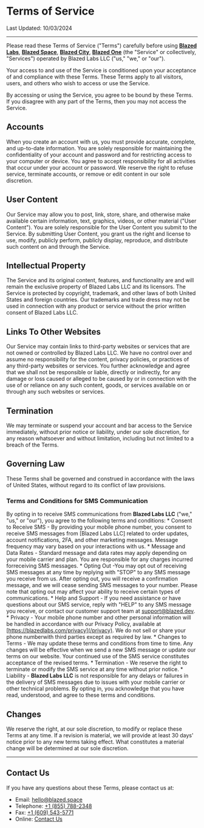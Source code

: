 # Terms of Service

Last Updated: 10/03/2024

---

Please read these Terms of Service ("Terms") carefully before using [**Blazed Labs**](https://blazedlabs.com/), [**Blazed Space**](https://blazed.space/), [**Blazed City**](https://blazed.city/), [**Blazed One**](https://blz.one/) (the "Service" or collectively, "Services") operated by Blazed Labs LLC ("us," "we," or "our").

Your access to and use of the Service is conditioned upon your acceptance of and compliance with these Terms. These Terms apply to all visitors, users, and others who wish to access or use the Service.

By accessing or using the Service, you agree to be bound by these Terms. If you disagree with any part of the Terms, then you may not access the Service.

## Accounts

When you create an account with us, you must provide accurate, complete, and up-to-date information. You are solely responsible for maintaining the confidentiality of your account and password and for restricting access to your computer or device. You agree to accept responsibility for all activities that occur under your account or password. We reserve the right to refuse service, terminate accounts, or remove or edit content in our sole discretion.

## User Content

Our Service may allow you to post, link, store, share, and otherwise make available certain information, text, graphics, videos, or other material ("User Content"). You are solely responsible for the User Content you submit to the Service. By submitting User Content, you grant us the right and license to use, modify, publicly perform, publicly display, reproduce, and distribute such content on and through the Service.

## Intellectual Property

The Service and its original content, features, and functionality are and will remain the exclusive property of Blazed Labs LLC and its licensors. The Service is protected by copyright, trademark, and other laws of both United States and foreign countries. Our trademarks and trade dress may not be used in connection with any product or service without the prior written consent of Blazed Labs LLC.

## Links To Other Websites

Our Service may contain links to third-party websites or services that are not owned or controlled by Blazed Labs LLC. We have no control over and assume no responsibility for the content, privacy policies, or practices of any third-party websites or services. You further acknowledge and agree that we shall not be responsible or liable, directly or indirectly, for any damage or loss caused or alleged to be caused by or in connection with the use of or reliance on any such content, goods, or services available on or through any such websites or services.

## Termination

We may terminate or suspend your account and bar access to the Service immediately, without prior notice or liability, under our sole discretion, for any reason whatsoever and without limitation, including but not limited to a breach of the Terms.

## Governing Law

These Terms shall be governed and construed in accordance with the laws of United States, without regard to its conflict of law provisions.

### Terms and Conditions for SMS Communication
By opting in to receive SMS communications from **Blazed Labs LLC** ("we," "us," or "our"), you agree to the following terms and conditions:
	*	Consent to Receive SMS - By providing your mobile phone number, you consent to receive SMS messages from [Blazed Labs LLC] related to order updates, account notifications, 2FA, and other marketing messages. Message frequency may vary based on your interactions with us.
	*	Message and Data Rates - Standard message and data rates may apply depending on your mobile carrier and plan. You are responsible for any charges incurred forreceiving SMS messages.
	*	Opting Out -You may opt out of receiving SMS messages at any time by replying with "STOP" to any SMS message you receive from us. After opting out, you will receive a confirmation message, and we will cease sending SMS messages to your number. Please note that opting out may affect your ability to receive certain types of communications.
	*	Help and Support - If you need assistance or have questions about our SMS service, reply with "HELP" to any SMS message you receive, or contact our customer support team at [support@blazed.dev](mailto:support@blazed.dev).
	*	Privacy - Your mobile phone number and other personal information will be handled in accordance with our Privacy Policy, available at [https://blazedlabs.com/privacy](/privacy). We do not sell or share your phone numberwith third parties except as required by law.
	*	Changes to Terms - We may update these terms and conditions from time to time. Any changes will be effective when we send a new SMS message or update our terms on our website. Your continued use of the SMS service constitutes acceptance of the revised terms.
	*	Termination - We reserve the right to terminate or modify the SMS service at any time without prior notice.
	*	Liability - **Blazed Labs LLC** is not responsible for any delays or failures in the delivery of SMS messages due to issues with your mobile carrier or other technical problems.
By opting in, you acknowledge that you have read, understood, and agree to these terms and conditions.

## Changes

We reserve the right, at our sole discretion, to modify or replace these Terms at any time. If a revision is material, we will provide at least 30 days' notice prior to any new terms taking effect. What constitutes a material change will be determined at our sole discretion.

---

## Contact Us

If you have any questions about these Terms, please contact us at:

* Email: [hello@blazed.space](mailto:hello@blazed.space)
* Telephone: [+1 (855) 788-2348](tel:+18557882348)
* Fax: [+1 (609) 543-5771](tel:+16095435771)
* Online: [Contact Us](/contact/)
